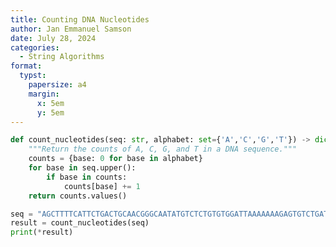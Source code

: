 ```yaml
---
title: Counting DNA Nucleotides
author: Jan Emmanuel Samson
date: July 28, 2024
categories:
  - String Algorithms
format: 
  typst:
    papersize: a4
    margin: 
      x: 5em
      y: 5em
---
```


````{=typst}

#set par(justify: true)
#set list(indent: 1em)

= Problem

A string is simply an ordered collection of symbols selected from some *alphabet* and formed into a word; the *length* of a string is the number of symbols that it contains. The DNA alphabet can be represented as ${A,C,G,T}$. A string is a valid DNA sequence if each element of the string is a member of the DNA alphabet set.

An example of a length 21 DNA string is `ATGCTTCAGAAAGGTCTTACG`.

- *Given*: A DNA string _s_ of length at most 100 nt.

- *Return*: Four integers (separated by spaces) counting the respective number of times that the symbol 'A', 'C', 'G', and 'T' occurs in _s_.

== Sample Dataset

```typ
AGCTTTTCATTCTGACTGCAACGGGCAATATGTCTCTGTGTGGATTAAAAAAAGAGTGTCTGATAGCAGC
```

== Sample Output

```typ
20 12 17 21
```

= Intuition

Represent the DNA sequence as a string and initialize an empty dictionary with unique bases as keys with a value of zero. Iterate over the sequence one base at a time. If the current base is not a dictionary key, then it is a non-canonical base which should be ignored. Otherwise, index the dictionary by the current base and increment its value by 1.

= Solution
````

```python
def count_nucleotides(seq: str, alphabet: set={'A','C','G','T'}) -> dict[str, int]:
    """Return the counts of A, C, G, and T in a DNA sequence."""
    counts = {base: 0 for base in alphabet}
    for base in seq.upper():
        if base in counts:
            counts[base] += 1
    return counts.values()
```

```python
seq = "AGCTTTTCATTCTGACTGCAACGGGCAATATGTCTCTGTGTGGATTAAAAAAAGAGTGTCTGATAGCAGC"
result = count_nucleotides(seq)
print(*result)
```